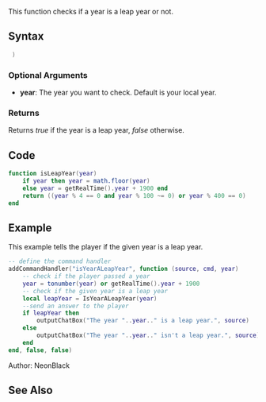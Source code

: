 {{Useful Function}}

This function checks if a year is a leap year or not.

==Syntax==
<syntaxhighlight lang="lua"> )</syntaxhighlight>

===Optional Arguments===
* '''year''': The year you want to check. Default is your local year.

===Returns===
Returns ''true'' if the year is a leap year, ''false'' otherwise.

==Code==
<section name="Server- and/or clientside Script" class="both" show="true">
<syntaxhighlight lang="lua">
function isLeapYear(year)
    if year then year = math.floor(year)
    else year = getRealTime().year + 1900 end
    return ((year % 4 == 0 and year % 100 ~= 0) or year % 400 == 0)
end
</syntaxhighlight>
</section>

==Example==
<section name="Server" class="server" show="true">
This example tells the player if the given year is a leap year.
<syntaxhighlight lang="lua">
-- define the command handler
addCommandHandler("isYearALeapYear", function (source, cmd, year)
    -- check if the player passed a year
    year = tonumber(year) or getRealTime().year + 1900
    -- check if the given year is a leap year
    local leapYear = IsYearALeapYear(year)
    --send an answer to the player
    if leapYear then
        outputChatBox("The year "..year.." is a leap year.", source)
    else
        outputChatBox("The year "..year.." isn't a leap year.", source)
    end
end, false, false)
</syntaxhighlight>
</section>

Author: NeonBlack

==See Also==
{{Useful_Functions}}